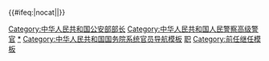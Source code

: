 {{Navbox
|name = 中华人民共和国公安部部长
|title = [[中华人民共和国公安部]]部长
|imageleft = [[File:Flag of the People's Republic of China.svg|65px|中华人民共和国国旗]]
|image = [[File:Police Badge,P.R.China.svg|50px|中华人民共和国人民警察警徽]]
|list1 = [[罗瑞卿]]{{to}}[[谢富治]]{{to}}[[李震 (官员)|李震]]{{to}}[[华国锋]]{{to}}[[赵苍璧]]{{to}}[[刘复之]]{{to}}[[阮崇武]]{{to}}[[王芳 (政治人物)|王芳]]{{to}}[[陶驷驹]]{{to}}[[贾春旺]]{{to}}[[周永康]]{{to}}[[孟建柱]]{{to}}[[郭声琨]]{{to}}[[赵克志]]{{to}}[[王小洪]]
}}<includeonly>{{#ifeq:{{{1}}}|nocat||[[Category:中华人民共和国公安部部长]][[Category:中华人民共和国人民警察高级警官]]}}</includeonly><noinclude>
[[Category:中华人民共和国公安部部长|*]]
[[Category:中华人民共和国国务院系统官员导航模板]]
[[Category:中华人民共和国警官导航模板|职]]
[[Category:前任继任模板]]
</noinclude>